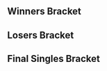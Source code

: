 {{DISPLAYTITLE:IMPULSE 2013: ''Melee'' Singles Bracket}}{{SetGame|melee}}
{{tabs static
|name1=Overview
|link1=IMPULSE/2013/Melee
|name2=Singles Bracket
|link2=IMPULSE/2013/Melee/Singles Bracket
|name3=Doubles Bracket
|link3=IMPULSE/2013/Melee/Doubles Bracket
|This=2
}}
==Winners Bracket==
{{32DEWBracketA
|r1m1p1=HIV+ |r1m1p1flag= |r1m1p1score={{win}} |r1m1win=1
|r1m1p2=Idea |r1m1p2flag=ca |r1m1p2score=
|r1m2p1=Reis |r1m2p1flag=ca |r1m2p1score={{win}} |r1m2win=1
|r1m2p2=Snitchy |r1m2p2flag= |r1m2p2score=
|r1m3p1=Izek |r1m3p1flag= |r1m3p1score={{win}} |r1m3win=1
|r1m3p2=Kason |r1m3p2flag=ca |r1m3p2score=
|r1m4p1=Unknown522 |r1m4p1flag=ca |r1m4p1score={{win}} |r1m4win=1
|r1m4p2=Will |r1m4p2flag= |r1m4p2score=
|r1m5p1=Riddlebox |r1m5p1flag=ca |r1m5p1score= |r1m5win=2
|r1m5p2=Toph |r1m5p2flag=us |r1m5p2score={{win}}
|r1m6p1=Keatsta |r1m6p1flag= |r1m6p1score= |r1m6win=2
|r1m6p2=I.B |r1m6p2flag=ca |r1m6p2score={{win}}
|r1m7p1=Juggleguy |r1m7p1flag=us |r1m7p1score= |r1m7win=2
|r1m7p2=MadJ |r1m7p2flag=ca |r1m7p2score={{win}}
|r1m8p1=Europhoria |r1m8p1flag=ca |r1m8p1score={{win}} |r1m8win=1
|r1m8p2=Revan |r1m8p2flag=ca |r1m8p2score=

|r1m9p1=Prince Abu |r1m9p1flag=us |r1m9p1score={{win}} |r1m9win=1
|r1m9p2=Syphillis |r1m9p2flag= |r1m9p2score=
|r1m10p1=JPOBS |r1m10p1flag= |r1m10p1score={{win}} |r1m10win=1
|r1m10p2=Blitz |r1m10p2flag= |r1m10p2score=
|r1m11p1=Weon-X |r1m11p1flag=cl |r1m11p1score={{win}} |r1m11win=1
|r1m11p2=GLHF GYAR |r1m11p2flag= |r1m11p2score=
|r1m12p1=HammerTime |r1m12p1flag=ca |r1m12p1score={{win}} |r1m12win=1
|r1m12p2=Bass |r1m12p2flag= |r1m12p2score=
|r1m13p1=Kalamazhu |r1m13p1flag=us |r1m13p1score={{win}} |r1m13win=1
|r1m13p2=Sanuzi |r1m13p2flag=ca |r1m13p2score=
|r1m14p1=Windrose |r1m14p1flag=ca |r1m14p1score= |r1m14win=2
|r1m14p2=Erayz |r1m14p2flag= |r1m14p2score={{win}}
|r1m15p1=Zog Malog |r1m15p1flag= |r1m15p1score= |r1m15win=2
|r1m15p2=KJH |r1m15p2flag=us |r1m15p2score={{win}}
|r1m16p1=Mango |r1m16p1flag=us |r1m16p1score={{win}} |r1m16win=1
|r1m16p2=Moist |r1m16p2flag= |r1m16p2score=

|r2m1p1=HIV+ |r2m1p1flag= |r2m1p1score= |r2m1win=2
|r2m1p2=Reis |r2m1p2flag=ca |r2m1p2score={{win}}
|r2m2p1=Izek |r2m2p1flag= |r2m2p1score= |r2m2win=2
|r2m2p2=Unknown522 |r2m2p2flag=ca |r2m2p2score={{win}}
|r2m3p1=Toph |r2m3p1flag=us |r2m3p1score={{win}} |r2m3win=1
|r2m3p2=I.B |r2m3p2flag=ca |r2m3p2score=
|r2m4p1=MadJ |r2m4p1flag=ca |r2m4p1score= |r2m4win=2
|r2m4p2=Europhoria |r2m4p2flag=ca |r2m4p2score={{win}}
|r2m5p1=Prince Abu |r2m5p1flag=us |r2m5p1score= |r2m5win=2
|r2m5p2=JPOBS |r2m5p2flag= |r2m5p2score={{win}}
|r2m6p1=Weon-X |r2m6p1flag=cl |r2m6p1score={{win}} |r2m6win=1
|r2m6p2=HammerTime |r2m6p2flag=ca |r2m6p2score=
|r2m7p1=Kalamazhu |r2m7p1flag=us |r2m7p1score={{win}} |r2m7win=1
|r2m7p2=Erayz |r2m7p2flag= |r2m7p2score=
|r2m8p1=KJH |r2m8p1flag=us |r2m8p1score= |r2m8win=2
|r2m8p2=Mango |r2m8p2flag=us |r2m8p2score={{win}}

|r3m1p1=Reis |r3m1p1flag=ca |r3m1p1score= |r3m1win=2
|r3m1p2=Unknown522 |r3m1p2flag=ca |r3m1p2score={{win}}
|r3m2p1=Toph |r3m2p1flag=us |r3m2p1score={{win}} |r3m2win=1
|r3m2p2=Europhoria |r3m2p2flag=ca |r3m2p2score=
|r3m3p1=JPOBS |r3m3p1flag= |r3m3p1score= |r3m3win=2
|r3m3p2=Weon-X |r3m3p2flag=cl |r3m3p2score={{win}}
|r3m4p1=Kalamazhu |r3m4p1flag=us |r3m4p1score= |r3m4win=2
|r3m4p2=Mango |r3m4p2flag=us |r3m4p2score={{win}}

|r4m1p1=Unknown522 |r4m1p1flag=ca |r4m1p1score={{win}} |r4m1win=1
|r4m1p2=Toph |r4m1p2flag=us |r4m1p2score=
|r4m2p1=Weon-X |r4m2p1flag=cl |r4m2p1score= |r4m2win=2
|r4m2p2=Mango |r4m2p2flag=us |r4m2p2score={{win}}
}}

==Losers Bracket==
{{32DELBracketSmwA
|tourneylink=IMPULSE/2013/Melee
|tourneyname=IMPULSE 2013
|l1placement=25-32
|l2placement=17-24
|l3placement=13-16
|l4placement=9-12
|l5placement=7-8
|l6placement=5-6

|l1m1p1=Idea |l1m1p1flag=ca |l1m1p1score={{win}} |l1m1win=1
|l1m1p2=Snitchy |l1m1p2flag= |l1m1p2score=
|l1m2p1=Kason |l1m2p1flag=ca |l1m2p1score= |l1m2win=2
|l1m2p2=Will |l1m2p2flag= |l1m2p2score={{win}}
|l1m3p1=Riddlebox |l1m3p1flag=ca |l1m3p1score={{win}} |l1m3win=1
|l1m3p2=Keatsta |l1m3p2flag= |l1m3p2score=
|l1m4p1=Juggleguy |l1m4p1flag=us |l1m4p1score={{win}} |l1m4win=1
|l1m4p2=Revan |l1m4p2flag=ca |l1m4p2score=
|l1m5p1=Syphillis |l1m5p1flag= |l1m5p1score= |l1m5win=2
|l1m5p2=Blitz |l1m5p2flag= |l1m5p2score={{win}}
|l1m6p1=GLHF GYAR |l1m6p1flag= |l1m6p1score={{win}} |l1m6win=1
|l1m6p2=Bass |l1m6p2flag= |l1m6p2score=
|l1m7p1=Sanuzi |l1m7p1flag=ca |l1m7p1score={{win}} |l1m7win=1
|l1m7p2=Windrose |l1m7p2flag=ca |l1m7p2score=
|l1m8p1=Zog Malog |l1m8p1flag= |l1m8p1score={{win}} |l1m8win=1
|l1m8p2=Moist |l1m8p2flag= |l1m8p2score=

|l2m1p1=I.B |l2m1p1flag=ca |l2m1p1score={{win}} |l2m1win=1
|l2m1p2=Idea |l2m1p2flag=ca |l2m1p2score=
|l2m2p1=MadJ |l2m2p1flag=ca |l2m2p1score={{win}} |l2m2win=1
|l2m2p2=Will |l2m2p2flag= |l2m2p2score=
|l2m3p1=HIV+ |l2m3p1flag= |l2m3p1score= |l2m3win=
|l2m3p2=Riddlebox |l2m3p2flag=ca |l2m3p2score=
|l2m4p1=Izek |l2m4p1flag= |l2m4p1score={{win}} |l2m4win=1
|l2m4p2=Juggleguy |l2m4p2flag=us |l2m4p2score=
|l2m5p1=Erayz |l2m5p1flag= |l2m5p1score={{win}} |l2m5win=1
|l2m5p2=Blitz |l2m5p2flag= |l2m5p2score=
|l2m6p1=KJH |l2m6p1flag=us |l2m6p1score={{win}} |l2m6win=1
|l2m6p2=GLHF GYAR |l2m6p2flag= |l2m6p2score=
|l2m7p1=Prince Abu |l2m7p1flag=us |l2m7p1score={{win}} |l2m7win=1
|l2m7p2=Sanuzi |l2m7p2flag=ca |l2m7p2score=
|l2m8p1=HammerTime |l2m8p1flag=ca |l2m8p1score={{win}} |l2m8win=1
|l2m8p2=Zog Malog |l2m8p2flag= |l2m8p2score=

|l3m1p1=I.B |l3m1p1flag=ca |l3m1p1score={{win}} |l3m1win=1
|l3m1p2=MadJ |l3m1p2flag=ca |l3m1p2score=
|l3m2p1=HIV+ |l3m2p1flag= |l3m2p1score={{win}} |l3m2win=1
|l3m2p2=Izek |l3m2p2flag= |l3m2p2score=
|l3m3p1=Erayz |l3m3p1flag= |l3m3p1score= |l3m3win=2
|l3m3p2=KJH |l3m3p2flag=us |l3m3p2score={{win}}
|l3m4p1=Prince Abu |l3m4p1flag=us |l3m4p1score={{win}} |l3m4win=1
|l3m4p2=HammerTime |l3m4p2flag=ca |l3m4p2score=

|l4m1p1=JPOBS |l4m1p1flag= |l4m1p1score= |l4m1win=2
|l4m1p2=I.B |l4m1p2flag=ca |l4m1p2score={{win}}
|l4m2p1=Kalamazhu |l4m2p1flag=us |l4m2p1score={{win}} |l4m2win=1
|l4m2p2=HIV+ |l4m2p2flag= |l4m2p2score=
|l4m3p1=Reis |l4m3p1flag=ca |l4m3p1score={{win}} |l4m3win=1
|l4m3p2=KJH |l4m3p2flag=us |l4m3p2score=
|l4m4p1=Europhoria |l4m4p1flag=ca |l4m4p1score={{win}} |l4m4win=1
|l4m4p2=Prince Abu |l4m4p2flag=us |l4m4p2score=

|l5m1p1=I.B |l5m1p1flag=ca |l5m1p1score={{win}} |l5m1win=1
|l5m1p2=Kalamazhu |l5m1p2flag=us |l5m1p2score=
|l5m2p1=Reis |l5m2p1flag=ca |l5m2p1score= |l5m2win=2
|l5m2p2=Europhoria |l5m2p2flag=ca |l5m2p2score={{win}}

|l6m1p1=Toph |l6m1p1flag=us |l6m1p1score= |l6m1win=2
|l6m1p2=I.B |l6m1p2flag=ca |l6m1p2score={{win}}
|l6m2p1=Weon-X |l6m2p1flag=cl |l6m2p1score={{win}} |l6m2win=1
|l6m2p2=Europhoria |l6m2p2flag=ca |l6m2p2score=
}}
<onlyinclude>
==Final Singles Bracket==
{{DEFinalSmwBracket
|tourneylink=IMPULSE/2013/Melee
|tourneyname=IMPULSE 2013
|l1placement=4
|r2placement=3
|r3loserplacement=2
|r3winnerplacement=1

<!-- FROM WINNERS -->
|r1m1p1=Unknown522 |r1m1p1flag=ca |r1m1p1score=
|r1m1p2=Mango |r1m1p2flag=us |r1m1p2score={{win}}
|r1m1win=2

<!-- FROM LOSERS -->
|l1m1p1=I.B |l1m1p1flag=ca |l1m1p1score=
|l1m1p2=Weon-X |l1m1p2flag=cl |l1m1p2score={{win}}
|l1m1win=2

<!-- LOSERS FINALS -->
|r2m1p1=Unknown522 |r2m1p1flag=ca |r2m1p1score={{win}}
|r2m1p2=Weon-X |r2m1p2flag=cl |r2m1p2score=
|r2m1win=1

<!-- GRAND FINALS -->
|r3m1p1=Mango |r3m1p1flag=us |r3m1p1score={{win}}
|r3m1p2=Unknown522 |r3m1p2flag=ca |r3m1p2score=
|r3m1win=1
}}</onlyinclude>
